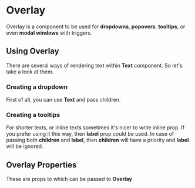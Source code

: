 
# Overlay

Overlay is a component to be used for **dropdowns**,
**popovers**, **tooltips**, or even **modal windows**
with triggers.

<Example />

## Using Overlay

There are several ways of rendering text within **Text** component. So
let's take a look at them.

### Creating a dropdown

First of all, you can use **Text** and pass children.

<UsageDropdown />

### Creating a tooltips

For shorter texts, or inline texts sometimes it's nicer to write
inline prop. If you prefer using it this way, then **label** prop
could be used. In case of passing both **children** and **label**,
then **children** will have a priority and **label** will be ignored.

<UsageTooltip />

## Overlay Properties

These are props to which can be passed to **Overlay**

<Props />
